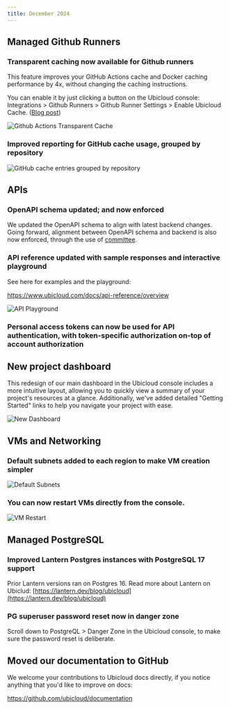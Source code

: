 ```yaml
---
title: December 2024
---
```



## Managed Github Runners

### Transparent caching now available for Github runners

This feature improves your GitHub Actions cache and Docker caching performance by 4x, without changing the caching instructions. 

You can enable it by just clicking a button on the Ubicloud console: Integrations > Github Runners > Github Runner Settings > Enable Ubicloud Cache. ([Blog post](https://www.ubicloud.com/blog/github-actions-transparent-cache))

![Github Actions Transparent Cache](/changelog/2024-12-transparent-cache-enable.png)

### Improved reporting for GitHub cache usage, grouped by repository

![GitHub cache entries grouped by repository](/changelog/2024-12-repository-caches.png)

<PrList ids={[2345]} />

## APIs

### OpenAPI schema updated; and now enforced

We updated the OpenAPI schema to align with latest backend changes. Going forward, alignment between OpenAPI schema and backend is also now enforced, through the use of [committee](https://github.com/interagent/committee).

### API reference updated with sample responses and interactive playground

See here for examples and the playground:

https://www.ubicloud.com/docs/api-reference/overview

![API Playground](/changelog/2024-12-api-playground.png)

### Personal access tokens can now be used for API authentication, with token-specific authorization on-top of account authorization
<p></p>

## New project dashboard

This redesign of our main dashboard in the Ubicloud console includes a more intuitive layout, allowing you to quickly view a summary of your project's resources at a glance. Additionally, we've added detailed "Getting Started" links to help you navigate your project with ease.

![New Dashboard](/changelog/2024-12-new-dashboard.png)

<PrList ids={[2381]} />

## VMs and Networking

### Default subnets added to each region to make VM creation simpler

![Default Subnets](/changelog/2024-12-default-subnets.png)

### You can now restart VMs directly from the console.

![VM Restart](/changelog/2024-12-vm-restart.png)

## Managed PostgreSQL

### Improved Lantern Postgres instances with PostgreSQL 17 support

Prior Lantern versions ran on Postgres 16. Read more about Lantern on Ubiclud: 
[https://lantern.dev/blog/ubicloud](https://lantern.dev/blog/ubicloud)

### PG superuser password reset now in danger zone

Scroll down to PostgreQL > Danger Zone in the Ubicloud console, to make sure the password reset is deliberate.

## Moved our documentation to GitHub

We welcome your contributions to Ubicloud docs directly, if you notice anything that you'd like to improve on docs:

https://github.com/ubicloud/documentation
